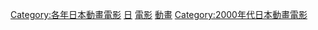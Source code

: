 {{Yearnav|日本動畫電影}}

[[Category:各年日本動畫電影|Category:各年日本動畫電影]]
[[Category:2006年動畫電影|日]]
[[Category:2006年日本動畫作品|電影]]
[[Category:2006年日本電影作品|動畫]]
[[Category:2000年代日本動畫電影|Category:2000年代日本動畫電影]]